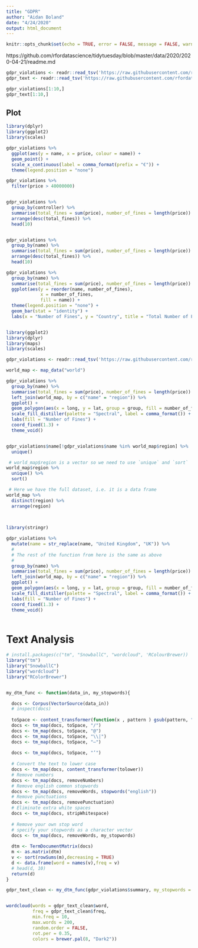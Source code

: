 ```yaml
---
title: "GDPR"
author: "Aidan Boland"
date: "4/24/2020"
output: html_document
---
```


```r
knitr::opts_chunk$set(echo = TRUE, error = FALSE, message = FALSE, warning = FALSE)
```


 https://github.com/rfordatascience/tidytuesday/blob/master/data/2020/2020-04-21/readme.md
 

```r
gdpr_violations <- readr::read_tsv('https://raw.githubusercontent.com/rfordatascience/tidytuesday/master/data/2020/2020-04-21/gdpr_violations.tsv')
gdpr_text <- readr::read_tsv('https://raw.githubusercontent.com/rfordatascience/tidytuesday/master/data/2020/2020-04-21/gdpr_text.tsv')
```

```r
gdpr_violations[1:10,]
gdpr_text[1:10,]
```

## Plot


```r
library(dplyr)
library(ggplot2)
library(scales)

gdpr_violations %>%
  ggplot(aes(y = name, x = price, colour = name)) +
  geom_point() +
  scale_x_continuous(label = comma_format(prefix = "€")) +
  theme(legend.position = "none")

```

```r

gdpr_violations %>%
  filter(price > 40000000)


gdpr_violations %>%
  group_by(controller) %>%
  summarise(total_fines = sum(price), number_of_fines = length(price)) %>%
  arrange(desc(total_fines)) %>%
  head(10)


gdpr_violations %>%
  group_by(name) %>%
  summarise(total_fines = sum(price), number_of_fines = length(price)) %>%
  arrange(desc(total_fines)) %>%
  head(10)

```


```r
gdpr_violations %>%
  group_by(name) %>%
  summarise(total_fines = sum(price), number_of_fines = length(price)) %>%
  ggplot(aes(y = reorder(name, number_of_fines), 
             x = number_of_fines, 
             fill = name)) +
  theme(legend.position = "none") +
  geom_bar(stat = "identity") +
  labs(x = "Number of Fines", y = "Country", title = "Total Number of Fines per Country")



```





```r
library(ggplot2)
library(dplyr)
library(maps)
library(scales)

gdpr_violations <- readr::read_tsv('https://raw.githubusercontent.com/rfordatascience/tidytuesday/master/data/2020/2020-04-21/gdpr_violations.tsv')

world_map <- map_data("world")

gdpr_violations %>%
  group_by(name) %>%
  summarise(total_fines = sum(price), number_of_fines = length(price)) %>%
  left_join(world_map, by = c("name" = "region")) %>%
  ggplot() + 
  geom_polygon(aes(x = long, y = lat, group = group, fill = number_of_fines)) +
  scale_fill_distiller(palette = "Spectral", label = comma_format()) +
  labs(fill = "Number of Fines") +
  coord_fixed(1.3) +
  theme_void()


gdpr_violations$name[!gdpr_violations$name %in% world_map$region] %>%
  unique()

 # world_map$region is a vector so we need to use `unique` and `sort`
world_map$region %>%
  unique() %>%
  sort()

 # Here we have the full dataset, i.e. it is a data frame
world_map %>%
  distinct(region) %>%
  arrange(region)
  
  

library(stringr)

gdpr_violations %>%
  mutate(name = str_replace(name, "United Kingdom", "UK")) %>%
  #
  # The rest of the function from here is the same as above
  #
  group_by(name) %>%
  summarise(total_fines = sum(price), number_of_fines = length(price)) %>%
  left_join(world_map, by = c("name" = "region")) %>%
  ggplot() + 
  geom_polygon(aes(x = long, y = lat, group = group, fill = number_of_fines)) +
  scale_fill_distiller(palette = "Spectral", label = comma_format()) +
  labs(fill = "Number of Fines") +
  coord_fixed(1.3) +
  theme_void()
  


```

# Text Analysis

```r
# install.packages(c("tm", "SnowballC", "wordcloud", 'RColourBrewer))
library("tm")
library("SnowballC")
library("wordcloud")
library("RColorBrewer")


my_dtm_func <- function(data_in, my_stopwords){

  docs <- Corpus(VectorSource(data_in))
  # inspect(docs)
  
  toSpace <- content_transformer(function(x , pattern ) gsub(pattern, " ", x))
  docs <- tm_map(docs, toSpace, "/")
  docs <- tm_map(docs, toSpace, "@")
  docs <- tm_map(docs, toSpace, "\\|")
  docs <- tm_map(docs, toSpace, "–")
  
  docs <- tm_map(docs, toSpace, "’")
  
  # Convert the text to lower case
  docs <- tm_map(docs, content_transformer(tolower))
  # Remove numbers
  docs <- tm_map(docs, removeNumbers)
  # Remove english common stopwords
  docs <- tm_map(docs, removeWords, stopwords("english"))
  # Remove punctuations
  docs <- tm_map(docs, removePunctuation)
  # Eliminate extra white spaces
  docs <- tm_map(docs, stripWhitespace)
  
  # Remove your own stop word
  # specify your stopwords as a character vector
  docs <- tm_map(docs, removeWords, my_stopwords) 
  
  dtm <- TermDocumentMatrix(docs)
  m <- as.matrix(dtm)
  v <- sort(rowSums(m),decreasing = TRUE)
  d <- data.frame(word = names(v),freq = v)
  # head(d, 10)
  return(d)
}

```



```r

gdpr_text_clean <- my_dtm_func(gdpr_violations$summary, my_stopwords = c("data", "€"))


wordcloud(words = gdpr_text_clean$word, 
          freq = gdpr_text_clean$freq, 
          min.freq = 10,
          max.words = 200, 
          random.order = FALSE, 
          rot.per = 0.35, 
          colors = brewer.pal(8, "Dark2"))

````














